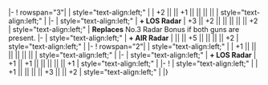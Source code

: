 {{Ship/EquipmentBonuses|Kai}}
|-
! rowspan="3"| {{RedGunLight}}{{EquipmentLink|20.3cm (No.2) Twin Gun Mount}}
| style="text-align:left;" |
| +2 || || +1 || || || ||
| style="text-align:left;" |
|-
| style="text-align:left;" | '''+ LOS Radar'''
| +3 || +2 ||  || || || || +2
| style="text-align:left;" | '''Replaces''' No.3 Radar Bonus if both guns are present.
|-
| style="text-align:left;" | '''+ AIR Radar'''
| || || +5 || || || || +2
| style="text-align:left;" |
|-
! rowspan="2"| {{RedGunMedium}}{{EquipmentLink|20.3cm (No.3) Twin Gun Mount}}
| style="text-align:left;" | 
| +1 || || || || || || 
| style="text-align:left;" | 
|-
| style="text-align:left;" | '''+ LOS Radar'''
| +1 || +1 || || || || || +1
| style="text-align:left;" | 
|-
! {{Skilled Lookout}} {{EquipmentLink|Skilled Lookouts}}
| style="text-align:left;" | 
| +1 || || || || +3 || || +2
| style="text-align:left;" | 
|}